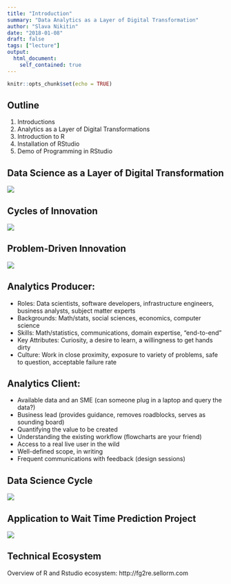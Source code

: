 ```yaml
---
title: "Introduction"
summary: "Data Analytics as a Layer of Digital Transformation"
author: "Slava Nikitin"
date: "2018-01-08"
draft: false
tags: ["lecture"]
output: 
  html_document:
    self_contained: true
---
```


```r
knitr::opts_chunk$set(echo = TRUE)
```

## Outline

1. Introductions
2. Analytics as a Layer of Digital Transformations
3. Introduction to R 
4. Installation of RStudio
5. Demo of Programming in RStudio


## Data Science as a Layer of Digital Transformation

![](https://synikitin.github.io/analytics6600/img/digital.png)

## Cycles of Innovation

![](https://upload.wikimedia.org/wikipedia/commons/3/33/Spiral_model_%28Boehm%2C_1988%29.png)

## Problem-Driven Innovation


![](https://synikitin.github.io/analytics6600/img/design_circle.png)

## Analytics Producer:

- Roles: Data scientists, software developers, infrastructure engineers, business analysts, subject matter experts
- Backgrounds: Math/stats, social sciences, economics, computer science
- Skills: Math/statistics, communications, domain expertise, “end-to-end”
- Key Attributes: Curiosity, a desire to learn, a willingness to get hands dirty
- Culture: Work in close proximity, exposure to variety of problems, safe to question, acceptable failure rate

## Analytics Client:

- Available data and an SME (can someone plug in a laptop and query the data?)
- Business lead (provides guidance, removes roadblocks, serves as sounding board)
- Quantifying the value to be created
- Understanding the existing workflow (flowcharts are your friend)
- Access to a real live user in the wild
- Well-defined scope, in writing
- Frequent communications with feedback (design sessions)


## Data Science Cycle


![](https://synikitin.github.io/analytics6600/img/data-science.png)


## Application to Wait Time Prediction Project

![](https://synikitin.github.io/analytics6600/img/waittime.png)


## Technical Ecosystem
Overview of R and Rstudio ecosystem: http://fg2re.sellorm.com







